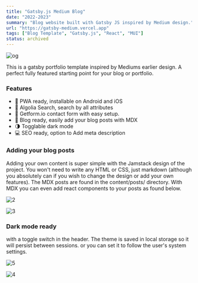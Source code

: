 ```yaml
---
title: "Gatsby.js Medium Blog"
date: "2022-2023"
summary: "Blog website built with Gatsby JS inspired by Medium design."
url: "https://gatsby-medium.vercel.app"
tags: ["Blog Template", "Gatsby.js", "React", "MUI"]
status: archived
---
```


<Image
  src="/projects/medium/og.png"
  alt="og"
  width={2267}
  height={1280}
  size="lg"
  contained
/>

This is a gatsby portfolio template inspired by Mediums earlier design. A perfect fully featured starting point for your blog or portfolio.

### Features

- 📲 PWA ready, installable on Android and iOS
- 🔎 Algolia Search, search by all attributes
- 📧 Getform.io contact form with easy setup.
- 📝 Blog ready, easily add your blog posts with MDX
- 🌗 Togglable dark mode
- 💻 SEO ready, option to Add meta description

### Adding your blog posts

Adding your own content is super simple with the Jamstack design of the project. You won't need to write any HTML or CSS, just markdown (although you absolutely can if you wish to change the design or add your own features). The MDX posts are found in the content/posts/ directory. With MDX you can even add react components to your posts as found below.

<Image
  src="/projects/medium/phones.png"
  alt="2"
  width={3062}
  height={2042}
  caption="Mobile view, featuring detail view of a blog post, list view of blog posts, a seamless contact form, and a page to showcase gear with affiliate links."
  size="lg"
  contained
/>

<Image
  src="/projects/medium/tablet.png"
  alt="3"
  width={2267}
  height={1280}
  caption="Blog post's transform responsively to fit the screen. Sidebars for navigation and meta data are then shown."
  size="lg"
  contained
/>

### Dark mode ready

with a toggle switch in the header. The theme is saved in local storage so it will persist between sessions. or you can set it to follow the user's system settings.

<Image
  src="/projects/medium/dark computer.png"
  alt="5"
  width={5412}
  height={3246}
  size="lg"
  contained
/>

<Image
  src="/projects/medium/light computer.png"
  alt="4"
  width={5412}
  height={3246}
  size="lg"
  contained
/>
